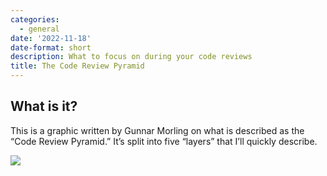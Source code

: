 ```yaml
---
categories:
  - general
date: '2022-11-18'
date-format: short
description: What to focus on during your code reviews
title: The Code Review Pyramid
---
```


## What is it?

This is a graphic written by Gunnar Morling on what is described as the "Code Review Pyramid." It's split into five "layers" that I'll quickly describe.

![](media/code_review/01.png)

